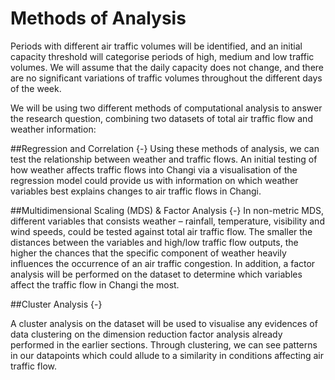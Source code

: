 # Methods of Analysis

Periods with different air traffic volumes will be identified, and an initial capacity threshold will categorise periods of high, medium and low traffic volumes. We will assume that the daily capacity does not change, and there are no significant variations of traffic volumes throughout the different days of the week.

We will be using two different methods of computational analysis to answer the research question, combining two datasets of total air traffic flow and weather information:

##Regression and Correlation {-}
Using these methods of analysis, we can test the relationship between weather and traffic flows. An initial testing of how weather affects traffic flows into Changi via a visualisation of the regression model could provide us with information on which weather variables best explains changes to air traffic flows in Changi. 

##Multidimensional Scaling (MDS) & Factor Analysis {-}
In non-metric MDS, different variables that consists weather – rainfall, temperature, visibility and wind speeds, could be tested against total air traffic flow. The smaller the distances between the variables and high/low traffic flow outputs, the higher the chances that the specific component of weather heavily influences the occurrence of an air traffic congestion. 
In addition, a factor analysis will be performed on the dataset to determine which variables affect the traffic flow in Changi the most. 

##Cluster Analysis {-}

A cluster analysis on the dataset will be used to visualise any evidences of data clustering on the dimension reduction factor analysis already performed in the earlier sections. Through clustering, we can see patterns in our datapoints which could allude to a similarity in conditions affecting air traffic flow.




